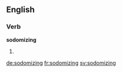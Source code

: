 
==English==

===Verb===
'''sodomizing'''

# {{present participle of|sodomize}}

[[de:sodomizing]]
[[fr:sodomizing]]
[[sv:sodomizing]]